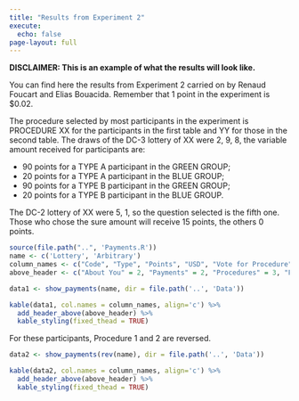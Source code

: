 ```yaml
---
title: "Results from Experiment 2"
execute: 
  echo: false
page-layout: full
---
```

**DISCLAIMER: This is an example of what the results will look like.**

You can find here the results from Experiment 2 carried on by Renaud Foucart and Elias Bouacida. Remember that 1 point in the experiment is \$0.02.

The procedure selected by most participants in the experiment is PROCEDURE XX for the participants in the first table and YY for those in the second table.
The draws of the DC-3 lottery of XX were 2, 9, 8, the variable amount received for participants are:

- 90 points for a TYPE A participant in the GREEN GROUP;
- 20 points for a TYPE A participant in the BLUE GROUP;
- 90 points for a TYPE B participant in the GREEN GROUP;
- 20 points for a TYPE B participant in the BLUE GROUP.

The DC-2 lottery of XX were 5, 1, so the question selected is the fifth one. Those who chose the sure amount will receive 15 points, the others 0 points.

```r
source(file.path("..", 'Payments.R'))
name <- c('Lottery', 'Arbitrary')
column_names <- c("Code", "Type", "Points", "USD", "Vote for Procedure", "Compensation Asked", "Group", "Blue Compensation", "Procedure", "Collective", "About Procedures", "Lottery")
above_header <- c("About You" = 2, "Payments" = 2, "Procedures" = 3, "Procedure Payments" = 3, "Expectations" = 1, " " =1)
```

```r
data1 <- show_payments(name, dir = file.path('..', 'Data'))

kable(data1, col.names = column_names, align='c') %>%
  add_header_above(above_header) %>% 
  kable_styling(fixed_thead = TRUE)
```

For these participants, Procedure 1 and 2 are reversed.

```r
data2 <- show_payments(rev(name), dir = file.path('..', 'Data'))

kable(data2, col.names = column_names, align='c') %>%
  add_header_above(above_header) %>% 
  kable_styling(fixed_thead = TRUE)
```